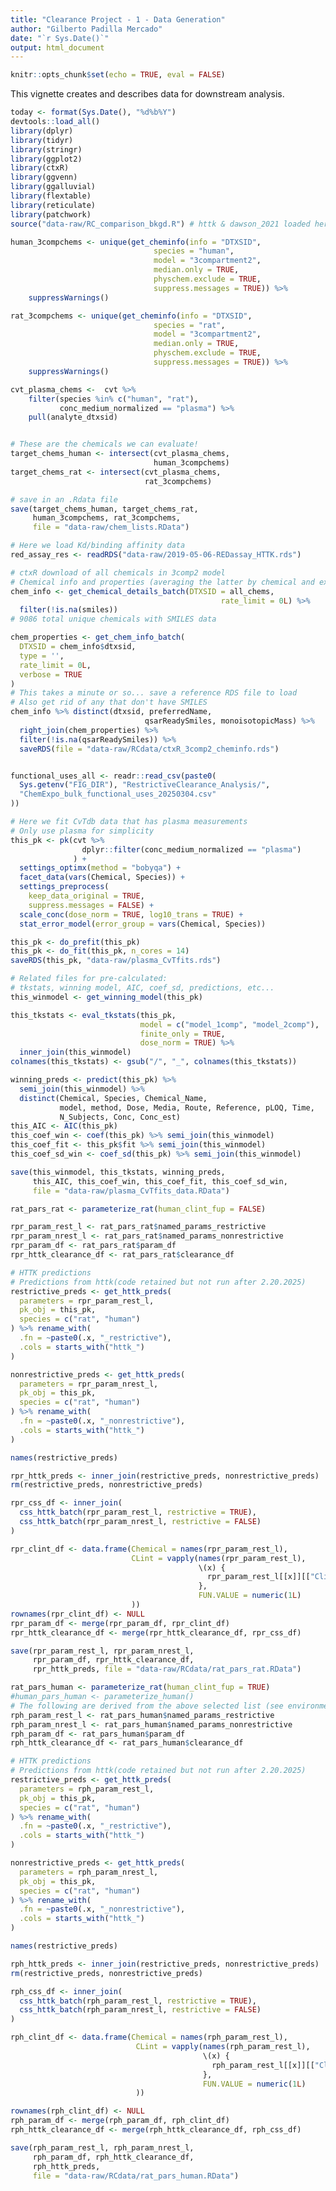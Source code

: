 ```yaml
---
title: "Clearance Project - 1 - Data Generation"
author: "Gilberto Padilla Mercado"
date: "`r Sys.Date()`"
output: html_document
---
```


```r
knitr::opts_chunk$set(echo = TRUE, eval = FALSE)
```

This vignette creates and describes data for downstream analysis.

```r
today <- format(Sys.Date(), "%d%b%Y")
devtools::load_all()
library(dplyr)
library(tidyr)
library(stringr)
library(ggplot2)
library(ctxR)
library(ggvenn)
library(ggalluvial)
library(flextable)
library(reticulate)
library(patchwork)
source("data-raw/RC_comparison_bkgd.R") # httk & dawson_2021 loaded here
```


```r
human_3compchems <- unique(get_cheminfo(info = "DTXSID",
                                species = "human",
                                model = "3compartment2",
                                median.only = TRUE,
                                physchem.exclude = TRUE,
                                suppress.messages = TRUE)) %>% 
    suppressWarnings()

rat_3compchems <- unique(get_cheminfo(info = "DTXSID",
                                species = "rat",
                                model = "3compartment2",
                                median.only = TRUE,
                                physchem.exclude = TRUE,
                                suppress.messages = TRUE)) %>% 
    suppressWarnings()

cvt_plasma_chems <-  cvt %>% 
    filter(species %in% c("human", "rat"),
           conc_medium_normalized == "plasma") %>%
    pull(analyte_dtxsid)


# These are the chemicals we can evaluate!
target_chems_human <- intersect(cvt_plasma_chems,
                                human_3compchems)
target_chems_rat <- intersect(cvt_plasma_chems,
                              rat_3compchems)

# save in an .Rdata file
save(target_chems_human, target_chems_rat, 
     human_3compchems, rat_3compchems,
     file = "data-raw/chem_lists.RData")

```

```r
# Here we load Kd/binding affinity data
red_assay_res <- readRDS("data-raw/2019-05-06-REDassay_HTTK.rds")

# ctxR download of all chemicals in 3comp2 model
# Chemical info and properties (averaging the latter by chemical and experimental/predicted)
chem_info <- get_chemical_details_batch(DTXSID = all_chems,
                                               rate_limit = 0L) %>%
  filter(!is.na(smiles))
# 9086 total unique chemicals with SMILES data

chem_properties <- get_chem_info_batch(
  DTXSID = chem_info$dtxsid,
  type = '', 
  rate_limit = 0L,
  verbose = TRUE
) 
# This takes a minute or so... save a reference RDS file to load
# Also get rid of any that don't have SMILES
chem_info %>% distinct(dtxsid, preferredName,
                              qsarReadySmiles, monoisotopicMass) %>%
  right_join(chem_properties) %>%
  filter(!is.na(qsarReadySmiles)) %>%
  saveRDS(file = "data-raw/RCdata/ctxR_3comp2_cheminfo.rds")


functional_uses_all <- readr::read_csv(paste0(
  Sys.getenv("FIG_DIR"), "RestrictiveClearance_Analysis/",
  "ChemExpo_bulk_functional_uses_20250304.csv"
))

```

```r
# Here we fit CvTdb data that has plasma measurements
# Only use plasma for simplicity
this_pk <- pk(cvt %>% 
                dplyr::filter(conc_medium_normalized == "plasma")
              ) +
  settings_optimx(method = "bobyqa") +
  facet_data(vars(Chemical, Species)) +
  settings_preprocess(
    keep_data_original = TRUE,
    suppress.messages = FALSE) +
  scale_conc(dose_norm = TRUE, log10_trans = TRUE) +
  stat_error_model(error_group = vars(Chemical, Species))

this_pk <- do_prefit(this_pk)
this_pk <- do_fit(this_pk, n_cores = 14)
saveRDS(this_pk, "data-raw/plasma_CvTfits.rds")

# Related files for pre-calculated:
# tkstats, winning model, AIC, coef_sd, predictions, etc...
this_winmodel <- get_winning_model(this_pk)

this_tkstats <- eval_tkstats(this_pk,
                             model = c("model_1comp", "model_2comp"),
                             finite_only = TRUE,
                             dose_norm = TRUE) %>%
  inner_join(this_winmodel)
colnames(this_tkstats) <- gsub("/", "_", colnames(this_tkstats))

winning_preds <- predict(this_pk) %>%
  semi_join(this_winmodel) %>%
  distinct(Chemical, Species, Chemical_Name,
           model, method, Dose, Media, Route, Reference, pLOQ, Time,
           N_Subjects, Conc, Conc_est)
this_AIC <- AIC(this_pk)
this_coef_win <- coef(this_pk) %>% semi_join(this_winmodel)
this_coef_fit <- this_pk$fit %>% semi_join(this_winmodel)
this_coef_sd_win <- coef_sd(this_pk) %>% semi_join(this_winmodel)

save(this_winmodel, this_tkstats, winning_preds,
     this_AIC, this_coef_win, this_coef_fit, this_coef_sd_win,
     file = "data-raw/plasma_CvTfits_data.RData")
```

```r

rat_pars_rat <- parameterize_rat(human_clint_fup = FALSE)

rpr_param_rest_l <- rat_pars_rat$named_params_restrictive
rpr_param_nrest_l <- rat_pars_rat$named_params_nonrestrictive
rpr_param_df <- rat_pars_rat$param_df
rpr_httk_clearance_df <- rat_pars_rat$clearance_df

# HTTK predictions
# Predictions from httk(code retained but not run after 2.20.2025)
restrictive_preds <- get_httk_preds(
  parameters = rpr_param_rest_l,
  pk_obj = this_pk,
  species = c("rat", "human")
) %>% rename_with(
  .fn = ~paste0(.x, "_restrictive"),
  .cols = starts_with("httk_")
)

nonrestrictive_preds <- get_httk_preds(
  parameters = rpr_param_nrest_l,
  pk_obj = this_pk,
  species = c("rat", "human")
) %>% rename_with(
  .fn = ~paste0(.x, "_nonrestrictive"),
  .cols = starts_with("httk_")
)

names(restrictive_preds)

rpr_httk_preds <- inner_join(restrictive_preds, nonrestrictive_preds) 
rm(restrictive_preds, nonrestrictive_preds)

rpr_css_df <- inner_join(
  css_httk_batch(rpr_param_rest_l, restrictive = TRUE),
  css_httk_batch(rpr_param_nrest_l, restrictive = FALSE)
) 

rpr_clint_df <- data.frame(Chemical = names(rpr_param_rest_l),
                           CLint = vapply(names(rpr_param_rest_l),
                                          \(x) {
                                            rpr_param_rest_l[[x]][["Clint"]]
                                          },
                                          FUN.VALUE = numeric(1L)
                           ))
rownames(rpr_clint_df) <- NULL
rpr_param_df <- merge(rpr_param_df, rpr_clint_df)
rpr_httk_clearance_df <- merge(rpr_httk_clearance_df, rpr_css_df)

save(rpr_param_rest_l, rpr_param_nrest_l,
     rpr_param_df, rpr_httk_clearance_df,
     rpr_httk_preds, file = "data-raw/RCdata/rat_pars_rat.RData")
```

```r

rat_pars_human <- parameterize_rat(human_clint_fup = TRUE)
#human_pars_human <- parameterize_human()
# The following are derived from the above selected list (see environment)
rph_param_rest_l <- rat_pars_human$named_params_restrictive
rph_param_nrest_l <- rat_pars_human$named_params_nonrestrictive
rph_param_df <- rat_pars_human$param_df
rph_httk_clearance_df <- rat_pars_human$clearance_df

# HTTK predictions
# Predictions from httk(code retained but not run after 2.20.2025)
restrictive_preds <- get_httk_preds(
  parameters = rph_param_rest_l,
  pk_obj = this_pk,
  species = c("rat", "human")
) %>% rename_with(
  .fn = ~paste0(.x, "_restrictive"),
  .cols = starts_with("httk_")
)

nonrestrictive_preds <- get_httk_preds(
  parameters = rph_param_nrest_l,
  pk_obj = this_pk,
  species = c("rat", "human")
) %>% rename_with(
  .fn = ~paste0(.x, "_nonrestrictive"),
  .cols = starts_with("httk_")
)

names(restrictive_preds)

rph_httk_preds <- inner_join(restrictive_preds, nonrestrictive_preds)
rm(restrictive_preds, nonrestrictive_preds)

rph_css_df <- inner_join(
  css_httk_batch(rph_param_rest_l, restrictive = TRUE),
  css_httk_batch(rph_param_nrest_l, restrictive = FALSE)
)

rph_clint_df <- data.frame(Chemical = names(rph_param_rest_l),
                            CLint = vapply(names(rph_param_rest_l),
                                           \(x) {
                                             rph_param_rest_l[[x]][["Clint"]]
                                           },
                                           FUN.VALUE = numeric(1L)
                            ))

rownames(rph_clint_df) <- NULL
rph_param_df <- merge(rph_param_df, rph_clint_df)
rph_httk_clearance_df <- merge(rph_httk_clearance_df, rph_css_df)

save(rph_param_rest_l, rph_param_nrest_l,
     rph_param_df, rph_httk_clearance_df,
     rph_httk_preds,
     file = "data-raw/RCdata/rat_pars_human.RData")
```


